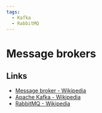 ```yaml
---
tags:
  - Kafka
  - RabbitMQ
---
```


# Message brokers

## Links

- [Message broker - Wikipedia](https://en.wikipedia.org/wiki/Message_broker)
- [Apache Kafka - Wikipedia](https://en.wikipedia.org/wiki/Apache_Kafka)
- [RabbitMQ - Wikipedia](https://en.wikipedia.org/wiki/RabbitMQ)
